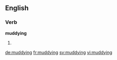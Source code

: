 ==English==

===Verb===
'''muddying'''

# {{third-person singular of|muddy}}

[[de:muddying]]
[[fr:muddying]]
[[sv:muddying]]
[[vi:muddying]]